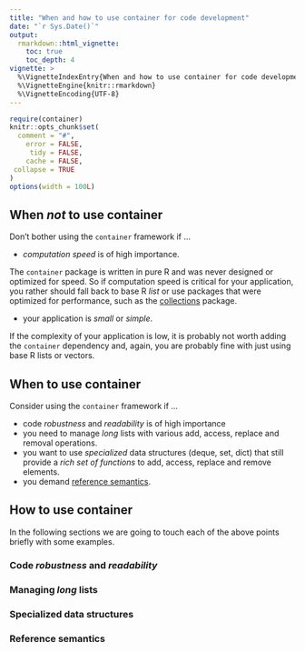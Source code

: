 ```yaml
---
title: "When and how to use container for code development"
date: "`r Sys.Date()`"
output:
  rmarkdown::html_vignette:
    toc: true
    toc_depth: 4
vignette: >
  %\VignetteIndexEntry{When and how to use container for code development}
  %\VignetteEngine{knitr::rmarkdown}
  %\VignetteEncoding{UTF-8}
---
```


```r
require(container)
knitr::opts_chunk$set(
  comment = "#",
    error = FALSE,
     tidy = FALSE,
    cache = FALSE,
 collapse = TRUE
)
options(width = 100L)
```

## When *not* to use container

Don't bother using the `container` framework if ...

* *computation speed* is of high importance.

The `container` package is written in pure R and was never designed or
optimized for speed. So if computation speed is critical for your application,
you rather should fall back to base R *list* or use packages that were 
optimized for performance,
such as the [collections](https://CRAN.R-project.org/package=collections)
package.

* your application is *small* or *simple*.

If the complexity of your application is low, it is probably not
worth adding the `container` dependency and, again, you are probably fine with
just using base R lists or vectors.


## When to use container
Consider using the `container` framework if ...

* code *robustness* and *readability* is of high importance
* you need to manage *long* lists with various add, access,
replace and removal operations.
* you want to use *specialized* data structures (deque, set, dict) that 
still provide a *rich set of functions* to add, access, replace and remove
elements.
* you demand [reference semantics](reference-semantics.html).

## How to use container

In the following sections we are going to touch each of the above points briefly
with some examples.

### Code *robustness* and *readability*


### Managing *long* lists

### Specialized data structures

### Reference semantics








